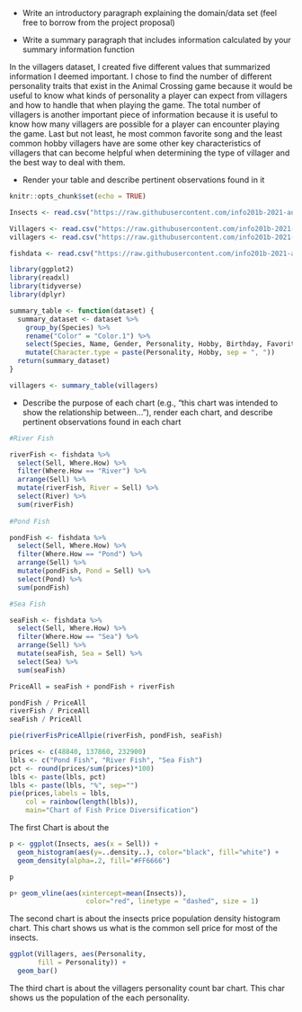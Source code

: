 
 * Write an introductory paragraph explaining the domain/data set (feel free to borrow from the project proposal)
 
 * Write a summary paragraph that includes information calculated by your
 summary information function
 
In the villagers dataset, I created five different values that summarized information I deemed important. I chose to find the number of different personality traits that exist in the Animal Crossing game because it would be useful to know what kinds of personality a player can expect from villagers and how to handle that when playing the game. The total number of villagers is another important piece of information because it is useful to know how many villagers are possible for a player can encounter playing the game. Last but not least, he most common favorite song and the least common hobby villagers have are some other key characteristics of villagers that can become helpful when determining the type of villager and the best way to deal with them.
 
 * Render your table and describe pertinent observations found in it
```r
knitr::opts_chunk$set(echo = TRUE)
```

```r

Insects <- read.csv("https://raw.githubusercontent.com/info201b-2021-aut/final-project-vickiekknight/main/data/insects.csv?token=AV5GB6PTJDSSBO4XXHQCXSDBUG3PG", encoding = "UTF-8")

Villagers <- read.csv("https://raw.githubusercontent.com/info201b-2021-aut/final-project-vickiekknight/main/data/villagers.csv?token=AV5GB6I25KBECUK3IA3OMOTBUGNL2")
villagers <- read.csv("https://raw.githubusercontent.com/info201b-2021-aut/final-project-vickiekknight/main/data/villagers.csv?token=AV4NGSAV4QVAYKS6XWJDRITBUG3VA")

fishdata <- read.csv("https://raw.githubusercontent.com/info201b-2021-aut/final-project-vickiekknight/main/data/fish.csv?token=AV5HVQNHAIBXMFXL5OXYBT3BUGF7E")

library(ggplot2)
library(readxl)
library(tidyverse)
library(dplyr)
``` 

```r
summary_table <- function(dataset) {
  summary_dataset <- dataset %>%
    group_by(Species) %>%
    rename("Color" = "Color.1") %>%
    select(Species, Name, Gender, Personality, Hobby, Birthday, Favorite.Song) %>%
    mutate(Character.type = paste(Personality, Hobby, sep = ", "))
  return(summary_dataset)
}

villagers <- summary_table(villagers)
```
 
 * Describe the purpose of each chart (e.g., "this chart was intended to show the relationship between..."), render each chart, and describe pertinent observations found in each chart


```r
#River Fish

riverFish <- fishdata %>%
  select(Sell, Where.How) %>%
  filter(Where.How == "River") %>%
  arrange(Sell) %>%
  mutate(riverFish, River = Sell) %>%
  select(River) %>%
  sum(riverFish)
  
#Pond Fish

pondFish <- fishdata %>%
  select(Sell, Where.How) %>%
  filter(Where.How == "Pond") %>%
  arrange(Sell) %>%
  mutate(pondFish, Pond = Sell) %>%
  select(Pond) %>%
  sum(pondFish)

#Sea Fish

seaFish <- fishdata %>%
  select(Sell, Where.How) %>%
  filter(Where.How == "Sea") %>%
  arrange(Sell) %>%
  mutate(seaFish, Sea = Sell) %>%
  select(Sea) %>%
  sum(seaFish)

PriceAll = seaFish + pondFish + riverFish

pondFish / PriceAll
riverFish / PriceAll
seaFish / PriceAll

pie(riverFisPriceAllpie(riverFish, pondFish, seaFish)

prices <- c(48840, 137860, 232900)
lbls <- c("Pond Fish", "River Fish", "Sea Fish")
pct <- round(prices/sum(prices)*100)
lbls <- paste(lbls, pct)
lbls <- paste(lbls, "%", sep="")
pie(prices,labels = lbls,
    col = rainbow(length(lbls)),
    main="Chart of Fish Price Diversification")
```

The first Chart is about the 


```r
p <- ggplot(Insects, aes(x = Sell)) + 
  geom_histogram(aes(y=..density..), color="black", fill="white") +
  geom_density(alpha=.2, fill="#FF6666")

p

p+ geom_vline(aes(xintercept=mean(Insects)),
                   color="red", linetype = "dashed", size = 1)
```
                   

The second chart is about the insects price population density histogram chart. This chart shows us what is the common sell price for most of the insects. 


```r
ggplot(Villagers, aes(Personality,
       fill = Personality)) + 
  geom_bar()
```

The third chart is about the villagers personality count bar chart. This char shows us the population of the each personality. 
